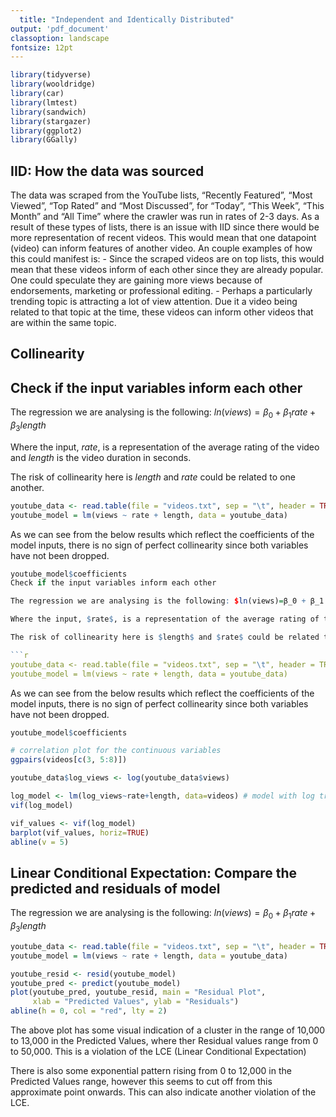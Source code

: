 ```yaml
---
  title: "Independent and Identically Distributed"
output: 'pdf_document'  
classoption: landscape
fontsize: 12pt
---
```


```r
library(tidyverse)
library(wooldridge)
library(car)
library(lmtest)
library(sandwich)
library(stargazer)
library(ggplot2)
library(GGally)
```

## IID: How the data was sourced
The data was scraped from the YouTube lists, "Recently Featured", "Most Viewed", "Top Rated" and "Most Discussed", for "Today", "This Week", "This Month" and "All Time" where the crawler was run in rates of 2-3 days. As a result of these types of lists, there is an issue with IID since there would be more representation of recent videos. This would mean that one datapoint (video) can inform features of another video. 
An couple examples of how this could manifest is:
- Since the scraped videos are on top lists, this would mean that these videos inform of each other since they are already popular. One could speculate they are gaining more views because of endorsements, marketing or professional editing.
- Perhaps a particularly trending topic is attracting a lot of view attention. Due it a video being related to that topic at the time, these videos can inform other videos that are within the same topic. 


## Collinearity 


## Check if the input variables inform each other

The regression we are analysing is the following: $ln(views)=β_0 + β_1 rate + β_3 length$

Where the input, $rate$, is a representation of the average rating of the video and $length$ is the video duration in seconds.

The risk of collinearity here is $length$ and $rate$ could be related to one another.

```r
youtube_data <- read.table(file = "videos.txt", sep = "\t", header = TRUE)
youtube_model = lm(views ~ rate + length, data = youtube_data)
```
As we can see from the below results which reflect the coefficients of the model inputs, there is no sign of perfect collinearity since both variables have not been dropped. 

```r
youtube_model$coefficients
Check if the input variables inform each other

The regression we are analysing is the following: $ln(views)=β_0 + β_1 rate + β_3 length$

Where the input, $rate$, is a representation of the average rating of the video and $length$ is the video duration in seconds.

The risk of collinearity here is $length$ and $rate$ could be related to one another.

```r
youtube_data <- read.table(file = "videos.txt", sep = "\t", header = TRUE)
youtube_model = lm(views ~ rate + length, data = youtube_data)
```
As we can see from the below results which reflect the coefficients of the model inputs, there is no sign of perfect collinearity since both variables have not been dropped. 

```r
youtube_model$coefficients
```
```r
# correlation plot for the continuous variables
ggpairs(videos[c(3, 5:8)])
```

```r
youtube_data$log_views <- log(youtube_data$views)

log_model <- lm(log_views~rate+length, data=videos) # model with log tranformation on views
vif(log_model)

vif_values <- vif(log_model)
barplot(vif_values, horiz=TRUE)
abline(v = 5)
```

## Linear Conditional Expectation: Compare the predicted and residuals of model

The regression we are analysing is the following: $ln(views)=β_0 + β_1 rate + β_3 length$

```r
youtube_data <- read.table(file = "videos.txt", sep = "\t", header = TRUE)
youtube_model = lm(views ~ rate + length, data = youtube_data)
```

```r
youtube_resid <- resid(youtube_model)
youtube_pred <- predict(youtube_model)
plot(youtube_pred, youtube_resid, main = "Residual Plot",
     xlab = "Predicted Values", ylab = "Residuals")
abline(h = 0, col = "red", lty = 2)
```

The above plot has some visual indication of a cluster in the range of 10,000 to 13,000 in the Predicted Values, where ther Residual values range from 0 to 50,000. This is a violation of the LCE (Linear Conditional Expectation)

There is also some exponential pattern rising from 0 to 12,000 in the Predicted Values range, however this seems to cut off from this approximate point onwards. This can also indicate another violation of the LCE.
